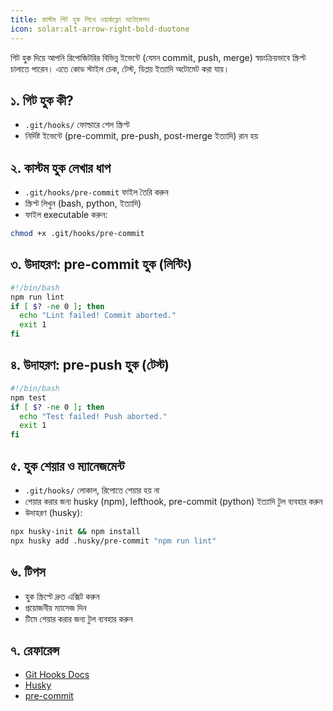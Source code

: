 ```yaml
---
title: কাস্টম গিট হুক লিখে ওয়ার্কফ্লো অটোমেশন
icon: solar:alt-arrow-right-bold-duotone
---
```


গিট হুক দিয়ে আপনি রিপোজিটরির বিভিন্ন ইভেন্টে (যেমন commit, push, merge) স্বয়ংক্রিয়ভাবে স্ক্রিপ্ট চালাতে পারেন। এতে কোড স্টাইল চেক, টেস্ট, ডিপ্লয় ইত্যাদি অটোমেট করা যায়।

## ১. গিট হুক কী?
- `.git/hooks/` ফোল্ডারে শেল স্ক্রিপ্ট
- নির্দিষ্ট ইভেন্টে (pre-commit, pre-push, post-merge ইত্যাদি) রান হয়

## ২. কাস্টম হুক লেখার ধাপ
- `.git/hooks/pre-commit` ফাইল তৈরি করুন
- স্ক্রিপ্ট লিখুন (bash, python, ইত্যাদি)
- ফাইল executable করুন:
```sh
chmod +x .git/hooks/pre-commit
```

## ৩. উদাহরণ: pre-commit হুক (লিন্টিং)
```sh
#!/bin/bash
npm run lint
if [ $? -ne 0 ]; then
  echo "Lint failed! Commit aborted."
  exit 1
fi
```

## ৪. উদাহরণ: pre-push হুক (টেস্ট)
```sh
#!/bin/bash
npm test
if [ $? -ne 0 ]; then
  echo "Test failed! Push aborted."
  exit 1
fi
```

## ৫. হুক শেয়ার ও ম্যানেজমেন্ট
- `.git/hooks/` লোকাল, রিপোতে শেয়ার হয় না
- শেয়ার করার জন্য husky (npm), lefthook, pre-commit (python) ইত্যাদি টুল ব্যবহার করুন
- উদাহরণ (husky):
```sh
npx husky-init && npm install
npx husky add .husky/pre-commit "npm run lint"
```

## ৬. টিপস
- হুক স্ক্রিপ্টে দ্রুত এক্সিট করুন
- প্রয়োজনীয় ম্যাসেজ দিন
- টিমে শেয়ার করার জন্য টুল ব্যবহার করুন

## ৭. রেফারেন্স
- [Git Hooks Docs](https://git-scm.com/docs/githooks)
- [Husky](https://typicode.github.io/husky/)
- [pre-commit](https://pre-commit.com/)

